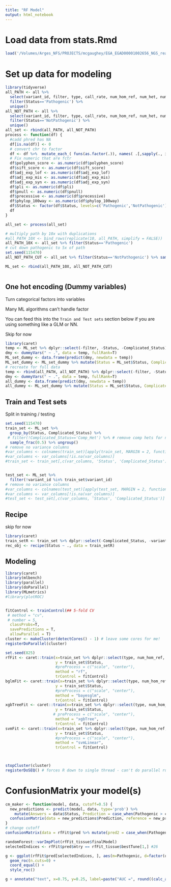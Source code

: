 ```yaml
---
title: "RF Model"
output: html_notebook
---
```





# Load data from stats.Rmd
```r
load('/Volumes/Arges_NFS/PROJECTS/mcgaughey/EGA_EGAD00001002656_NGS_reanalyze/clean_data/gemini_out_variants_het_and_hom.Rdata')
```

# Set up data for modeling
```r
library(tidyverse)
all_PATH <- all %>% 
  select(variant_id, filter, type, call_rate, num_hom_ref, num_het, num_hom_alt, aaf, is_exonic, is_coding, is_lof, is_splicing, impact, impact_so, impact_severity, polyphen_score, sift_score, aaf_1kg_afr_float:an_exac_sas, max_aaf_all, pli, pnull, precessive, phylop_100way, canonical, cadd_phred, Genotype, Status, Complicated_Status) %>% 
  filter(Status=='Pathogenic') %>% 
  unique()
all_NOT_PATH <- all %>% 
  select(variant_id, filter, type, call_rate, num_hom_ref, num_het, num_hom_alt, aaf, is_exonic, is_coding, is_lof, is_splicing, impact, impact_so, impact_severity, polyphen_score, sift_score, aaf_1kg_afr_float:an_exac_sas, max_aaf_all, pli, pnull, precessive, phylop_100way, canonical, cadd_phred, Genotype, Status, Complicated_Status) %>% 
  filter(Status=='NotPathogenic') %>% 
  unique()
all_set <- rbind(all_PATH, all_NOT_PATH)
process <- function(df) {
  #cadd phred has NA
  df[is.na(df)] <- 0
  # convert chr to factor
  df <- df %>%  mutate_each_( funs(as.factor(.)), names( .[,sapply(., is.character)] ))
  # Fix numeric that are fctr
  df$polyphen_score <- as.numeric(df$polyphen_score)
  df$sift_score <- as.numeric(df$sift_score)
  df$adj_exp_lof <- as.numeric(df$adj_exp_lof)
  df$adj_exp_mis <- as.numeric(df$adj_exp_mis)
  df$adj_exp_syn <- as.numeric(df$adj_exp_syn)
  df$pli <- as.numeric(df$pli)
  df$pnull <- as.numeric(df$pnull)
  df$precessive <- as.numeric(df$precessive)
  df$phylop_100way <- as.numeric(df$phylop_100way)
  df$Status <- factor(df$Status, levels=c('Pathogenic','NotPathogenic'))
  df
}

all_set <- process(all_set)

# multiply path by 10x with duplications
#all_PATH_10X <- bind_rows(replicate(10, all_PATH, simplify = FALSE))
all_PATH_10X <- all_set %>% filter(Status=='Pathogenic')
# cut down pathogenic to 5x of path
set.seed(115470)
all_NOT_PATH_CUT <- all_set %>% filter(Status=='NotPathogenic') %>% sample_n(nrow(all_PATH_10X) * 5)

ML_set <- rbind(all_PATH_10X, all_NOT_PATH_CUT)



```

## One hot encoding (Dummy variables)
Turn categorical factors into variables

Many ML algorithms can't handle factor

You can feed this into the `Train and Test sets` section below if you are using something like a GLM or NN. 

Skip for now
```r
library(caret)
temp <- ML_set %>% dplyr::select(-filter, -Status, -Complicated_Status)
dmy <- dummyVars(" ~ .", data = temp, fullRank=T)
ML_set_dummy <- data.frame(predict(dmy, newdata = temp))
ML_set_dummy <- ML_set_dummy %>% mutate(Status = ML_set$Status, Complicated_Status = ML_set$Complicated_Status)
# recreate for full data
temp <- rbind(all_PATH, all_NOT_PATH) %>% dplyr::select(-filter, -Status, -Complicated_Status)
dmy <- dummyVars(" ~ .", data = temp, fullRank=T)
all_dummy <- data.frame(predict(dmy, newdata = temp))
all_dummy <- ML_set_dummy %>% mutate(Status = ML_set$Status, Complicated_Status = ML_set$Complicated_Status)
```

## Train and Test sets
Split in training / testing

```r
set.seed(115470)
train_set <- ML_set %>% 
  group_by(Status, Complicated_Status) %>% 
 # filter(!Complicated_Status=='Comp_Het') %>% # remove comp hets for now
  sample_frac(0.5) %>% ungroup()
# remove no variance columns
#var_columns <- colnames(train_set)[apply(train_set, MARGIN = 2, function(x) var(x) > 0)]
#var_columns <- var_columns[!is.na(var_columns)]
#train_set <- train_set[,c(var_columns, 'Status', 'Complicated_Status')]


test_set <- ML_set %>% 
  filter(!variant_id %in% train_set$variant_id)
# remove no variance columns
#var_columns <- colnames(test_set)[apply(test_set, MARGIN = 2, function(x) var(x) > 0)]
#var_columns <- var_columns[!is.na(var_columns)]
#test_set <- test_set[,c(var_columns, 'Status', 'Complicated_Status')]
```

## Recipe
skip for now
```r
library(caret)
train_setR <- train_set %>% dplyr::select(-Complicated_Status, -variant_id)
rec_obj <- recipe(Status ~ ., data = train_setR)
```



## Modeling

```r
library(caret)
library(mlbench)
library(parallel)
library(doParallel)
library(MLmetrics)
#library(plotROC)


fitControl <- trainControl(## 5-fold CV
 # method = "cv",
 # number = 5,
  classProbs=T,
  savePredictions = T,
  allowParallel = T)
cluster <- makeCluster(detectCores() - 1) # leave some cores for me!
registerDoParallel(cluster)

set.seed(825)
rfFit <- caret::train(x=train_set %>% dplyr::select(type, num_hom_ref, num_het, num_hom_alt, aaf, is_exonic, is_coding, is_lof, is_splicing, impact, polyphen_score, sift_score, max_aaf_all, pli, pnull, precessive, phylop_100way, cadd_phred) %>% data.frame(), 
                      y = train_set$Status, 
                      #preProcess = c("scale", "center"),
                      method = "rf", 
                      trControl = fitControl)
bglmFit <- caret::train(x=train_set %>% dplyr::select(type, num_hom_ref, num_het, num_hom_alt, aaf, is_exonic, is_coding, is_lof, is_splicing, impact, polyphen_score, sift_score, max_aaf_all, pli, pnull, precessive, phylop_100way, cadd_phred) %>% data.frame(), 
                      y = train_set$Status, 
                      #preProcess = c("scale", "center"),
                      method = "bayesglm", 
                      trControl = fitControl)
xgbTreeFit <- caret::train(x=train_set %>% dplyr::select(type, num_hom_ref, num_het, num_hom_alt, aaf, is_exonic, is_coding, is_lof, is_splicing, impact, polyphen_score, sift_score, max_aaf_all, pli, pnull, precessive, phylop_100way, cadd_phred)  %>% data.frame(), 
                      y = train_set$Status, 
                     # preProcess = c("scale", "center"),
                      method = "xgbTree", 
                      trControl = fitControl)
svmFit <- caret::train(x=train_set %>% dplyr::select(type, num_hom_ref, num_het, num_hom_alt, aaf, is_exonic, is_coding, is_lof, is_splicing, impact, polyphen_score, sift_score, max_aaf_all, pli, pnull, precessive, phylop_100way, cadd_phred)  %>% data.frame(), 
                      y = train_set$Status, 
                      #preProcess = c("scale", "center"),
                      method = "svmLinear", 
                      trControl = fitControl)



stopCluster(cluster)
registerDoSEQ() # forces R down to single thread - can't do parallel run after this?
```

# ConfusionMatrix your model(s)
```r
cm_maker <- function(model, data, cutoff=0.5) {
  new_predictions <- predict(model, data, type='prob') %>%
    mutate(Answers = data$Status, Prediction = case_when(Pathogenic > cutoff ~ 'Pathogenic', TRUE ~ 'NotPathogenic'))
  confusionMatrix(data = new_predictions$Prediction, reference = new_predictions$Answers, mode='prec_recall')
}
# change cutoff
confusionMatrix(data = rfFit$pred %>% mutate(pred2 = case_when(Pathogenic > 0.2 ~ 'Pathogenic', TRUE ~ 'NotPathogenic')) %>% pull(pred2), reference = rfFit$pred$obs)

randomForest::varImpPlot(rfFit_tissue$finalModel)
selectedIndices <- rfFit$pred$mtry == rfFit_tissue$bestTune[1,] #26

g <- ggplot(rfFit$pred[selectedIndices, ], aes(m=Pathogenic, d=factor(obs, levels=c('Pathogenic','NotPathogenic')))) + 
  geom_roc(n.cuts=0) + 
  coord_equal() +
  style_roc()

g + annotate("text", x=0.75, y=0.25, label=paste("AUC =", round((calc_auc(g))$AUC, 4)))
```